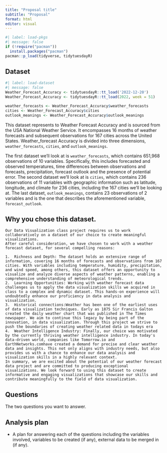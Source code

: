 ```yaml
---
title: "Proposal title"
subtitle: "Proposal"
format: html
editor: visual
---
```


```r
#| label: load-pkgs
#| message: false
if (!require("pacman"))
  install.packages("pacman")
pacman::p_load(tidyverse, tidytuesdayR)
```

## Dataset

```r
#| label: load-dataset
#| message: false
Weather_Forecast_Accuracy <- tidytuesdayR::tt_load('2022-12-20')
Weather_Forecast_Accuracy <- tidytuesdayR::tt_load(2022, week = 51)

weather_forecasts <- Weather_Forecast_Accuracy$weather_forecasts
cities <- Weather_Forecast_Accuracy$cities
outlook_meanings <- Weather_Forecast_Accuracy$outlook_meanings
```

This dataset represents to Weather Forecast Accuracy and is sourced from the USA National Weather Service. It encompasses 16 months of weather forecasts and subsequent observations for 167 cities across the United States. Weather_forecast Accuracy is divided into three dimensions, `weather_forecasts`, `cities`, and `outlook_meanings`.

The first dataset we'll look at is `weather_forecasts`, which contains 651,968 observations of 10 variables. Specifically, this includes forecasted and observed temperatures, time differences between observations and forecasts, precipitation, forecast outlook and the presence of potential error. The second dataset we'll look at is `cities`, which contains 236 observations of 11 variables with geographic information such as latitude, longitude, and climate for 236 cities, including the 167 cities we'll be looking at. The last dataset, `outlook_meanings`, contains 23 observations of 2 variables and is the one that describes the aforementioned variable, `forecast_outlook`.


## Why you chose this dataset.
```
Our Data Visualization class project requires us to work collaboratively on a dataset of our choice to create meaningful visualizations. 
After careful consideration, we have chosen to work with a weather forecast dataset, for several compelling reasons:

1.	Richness and Depth: The dataset holds an extensive range of information, covering 16 months of forecasts and observations from 167 cities. With variables including temperature, humidity, precipitation, and wind speed, among others, this dataset offers an opportunity to visualize and analyze diverse aspects of weather patterns, enabling a comprehensive understanding of meteorological trends.
2.	Learning Opportunities: Working with weather forecast data challenges us to apply the data visualization skills we acquired in class to a complex and dynamic dataset. This hands-on experience will undoubtedly enhance our proficiency in data analysis and visualization.
3.	Historical connections:Weather has been one of the earliest uses of data visualization techniques. Early as 1875 Sir Francis Galton created the daily weather chart that was published in The Times newspaper. We aim to continue this legacy by being part of the innovation, in data visualization. Through this project we strive to push the boundaries of creating weather related data in todays era
4.	Weather Intelligence Industry: Finally, our choice was motivated by the currently thriving weather intelligence industry. In today's data-driven world, companies like Tomorrow.io and EarthNetworks.comhave created a demand for precise and clear weather data and insights. This not only aligns with industry needs, but also provides us with a chance to enhance our data analysis and visualization skills in a highly relevant context.
In summary, we are excited about the potential of our weather forecast data project and are committed to producing exceptional visualizations. We look forward to using this dataset to create informative and engaging visualizations that showcase our skills and contribute meaningfully to the field of data visualization.

```

## Questions

The two questions you want to answer.

## Analysis plan

-   A plan for answering each of the questions including the variables involved, variables to be created (if any), external data to be merged in (if any).
